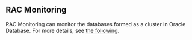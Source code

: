 ## RAC Monitoring

RAC Monitoring can monitor the databases formed as a cluster in Oracle Database. For more details, see [the following](rac-monitoring).

